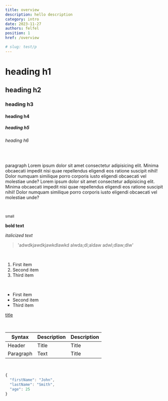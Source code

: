 ```yaml
---
title: overview
description: hello description
category: intro
date: 2023-11-27
authors: felfel
position: 1
href: /overview

# slug: test/p
---
```


# heading h1

## heading h2

### heading h3

#### heading h4

##### heading h5

###### heading h6



<br/>

paragraph Lorem ipsum dolor sit amet consectetur adipisicing elit. Minima obcaecati impedit nisi quae repellendus eligendi eos ratione suscipit nihil! Dolor numquam similique porro corporis iusto eligendi obcaecati vel molestiae unde?
Lorem ipsum dolor sit amet consectetur adipisicing elit. Minima obcaecati impedit nisi quae repellendus eligendi eos ratione suscipit nihil! Dolor numquam similique porro corporis iusto eligendi obcaecati vel molestiae unde?

<br/>

<small>small</small>

**bold text**

_italicized text_

> 'adwdkjawdkjawkdlawkd
> alwda;dl;aldaw
> adwl;dlaw;dlw'

<br/>

1. First item
2. Second item
3. Third item

<br/>

- First item
- Second item
- Third item

[title](https://www.example.com)


<br/>

| Syntax    | Description | Description |
| --------- | ----------- | ----------- |
| Header    | Title       | Title       |
| Paragraph | Text        | Title       |

<br/>

```js
{
  "firstName": "John",
  "lastName": "Smith",
  "age": 25
}
```
